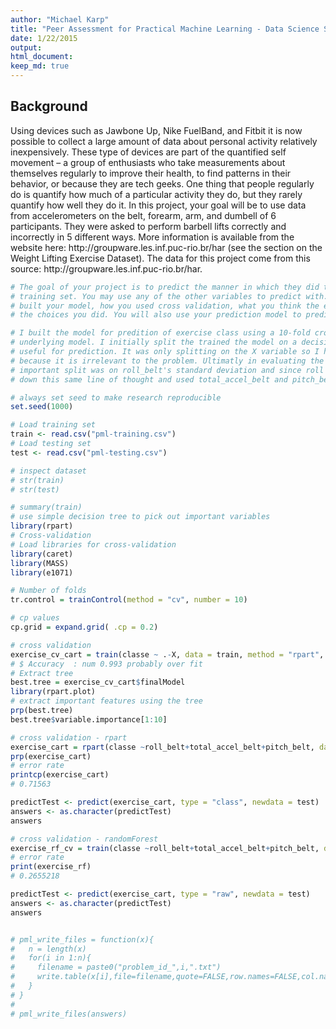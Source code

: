 ```yaml
---
author: "Michael Karp"
title: "Peer Assessment for Practical Machine Learning - Data Science Specialization"
date: 1/22/2015
output: 
html_document:
keep_md: true
---
```

  
## Background
Using devices such as Jawbone Up, Nike FuelBand, and Fitbit it is now possible to collect a large amount of data about personal activity relatively inexpensively. These type of devices are part of the quantified self movement – a group of enthusiasts who take measurements about themselves regularly to improve their health, to find patterns in their behavior, or because they are tech geeks. One thing that people regularly do is quantify how much of a particular activity they do, but they rarely quantify how well they do it. In this project, your goal will be to use data from accelerometers on the belt, forearm, arm, and dumbell of 6 participants. They were asked to perform barbell lifts correctly and incorrectly in 5 different ways. More information is available from the website here: http://groupware.les.inf.puc-rio.br/har (see the section on the Weight Lifting Exercise Dataset). 
The data for this project come from this source: http://groupware.les.inf.puc-rio.br/har.


```r
# The goal of your project is to predict the manner in which they did the exercise. This is the "classe" variable in the
# training set. You may use any of the other variables to predict with. You should create a report describing how you 
# built your model, how you used cross validation, what you think the expected out of sample error is, and why you made 
# the choices you did. You will also use your prediction model to predict 20 different test cases. 

# I built the model for predition of exercise class using a 10-fold cross validation with a decision tree being the 
# underlying model. I initially split the trained the model on a decision tree to determine the which variables would be 
# useful for prediction. It was only splitting on the X variable so I had to disregard this feature in particular
# because it is irrelevant to the problem. Ultimatly in evaluating the cross validated initial tree the first and most
# important split was on roll_belt's standard deviation and since roll belt was not NA in either dataset. Continued
# down this same line of thought and used total_accel_belt and pitch_belt features as well

# always set seed to make research reproducible
set.seed(1000)

# Load training set
train <- read.csv("pml-training.csv")
# Load testing set
test <- read.csv("pml-testing.csv")

# inspect dataset
# str(train)
# str(test)

# summary(train)
# use simple decision tree to pick out important variables
library(rpart)
# Cross-validation
# Load libraries for cross-validation
library(caret)
library(MASS)
library(e1071)

# Number of folds
tr.control = trainControl(method = "cv", number = 10)

# cp values
cp.grid = expand.grid( .cp = 0.2)

# cross validation
exercise_cv_cart = train(classe ~ .-X, data = train, method = "rpart", metric = "Accuracy", trControl = tr.control, tuneGrid = cp.grid)
# $ Accuracy  : num 0.993 probably over fit
# Extract tree
best.tree = exercise_cv_cart$finalModel
library(rpart.plot)
# extract important features using the tree
prp(best.tree)
best.tree$variable.importance[1:10]

# cross validation - rpart
exercise_cart = rpart(classe ~roll_belt+total_accel_belt+pitch_belt, data = train, method = "class", xval = 10)
prp(exercise_cart)
# error rate
printcp(exercise_cart)
# 0.71563

predictTest <- predict(exercise_cart, type = "class", newdata = test)
answers <- as.character(predictTest)
answers 

# cross validation - randomForest
exercise_rf_cv = train(classe ~roll_belt+total_accel_belt+pitch_belt, data = train, method = "rf", metric = "Accuracy", trControl = tr.control)
# error rate
print(exercise_rf)
# 0.2655218

predictTest <- predict(exercise_cart, type = "raw", newdata = test)
answers <- as.character(predictTest)
answers 


# pml_write_files = function(x){
#   n = length(x)
#   for(i in 1:n){
#     filename = paste0("problem_id_",i,".txt")
#     write.table(x[i],file=filename,quote=FALSE,row.names=FALSE,col.names=FALSE)
#   }
# }
# 
# pml_write_files(answers)
```